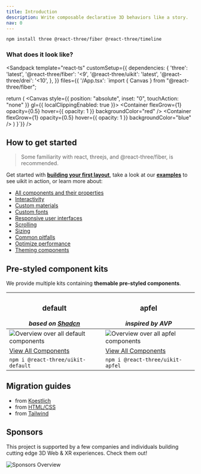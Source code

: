```yaml
---
title: Introduction
description: Write composable declarative 3D behaviors like a story.
nav: 0
---
```


```bash
npm install three @react-three/fiber @react-three/timeline
```

### What does it look like?

<Sandpack
  template="react-ts"
  customSetup={{
    dependencies: {
      'three': 'latest',
      '@react-three/fiber': '<9',
      '@react-three/uikit': 'latest',
      '@react-three/drei': '<10',
    },
  }}
  files={{
    '/App.tsx': `import { Canvas } from "@react-three/fiber";

  return (
    <Canvas style={{ position: "absolute", inset: "0", touchAction: "none" }} gl={{ localClippingEnabled: true }}>
      <Fullscreen flexDirection="row" padding={10} gap={10}>
        <Container flexGrow={1} opacity={0.5} hover={{ opacity: 1 }} backgroundColor="red" />
        <Container flexGrow={1} opacity={0.5} hover={{ opacity: 1 }} backgroundColor="blue" />
      </Fullscreen>
    </Canvas>
  )
}`}}
/>

## How to get started

> Some familiarity with
> react, threejs, and @react-three/fiber, is recommended.

Get started with **[building your first layout](./first-layout.md)**, take a look at our **[examples](./examples.md)** to see uikit in action, or learn more about:

- [All components and their properties](./components-and-properties.md)
- [Interactivity](../tutorials/interactivity.mdx)
- [Custom materials](../tutorials/custom-materials.md)
- [Custom fonts](../tutorials/custom-fonts.md)
- [Responsive user interfaces](../tutorials/responsive.md)
- [Scrolling](../tutorials/scroll.md)
- [Sizing](../tutorials/sizing.md)
- [Common pitfalls](../advanced/pitfalls.md)
- [Optimize performance](../advanced/performance.md)
- [Theming components](../advanced/theming.mdx)

## Pre-styled component kits

We provide multiple kits containing **themable pre-styled components**.

| <h3>default</h3> _based on [Shadcn](https://github.com/shadcn-ui/ui)_ | <h3>apfel</h3> _inspired by AVP_                            |
| --------------------------------------------------------------------- | ----------------------------------------------------------- |
| ![Overview over all default components](./default-overview.jpg)       | ![Overview over all apfel components](./apfel-overview.jpg) |
| [View All Components](../default-kit/accordion.mdx)                   | [View All Components](../apfel-kit/button.mdx)              |
| `npm i @react-three/uikit-default`                                    | `npm i @react-three/uikit-apfel`                            |

## Migration guides

- from [Koestlich](../migration/from-koestlich.md)
- from [HTML/CSS](../migration/from-html-css.md)
- from [Tailwind](../migration/from-tailwind.md)

## Sponsors

This project is supported by a few companies and individuals building cutting edge 3D Web & XR experiences. Check them out!

![Sponsors Overview](https://bbohlender.github.io/sponsors/screenshot.png)
